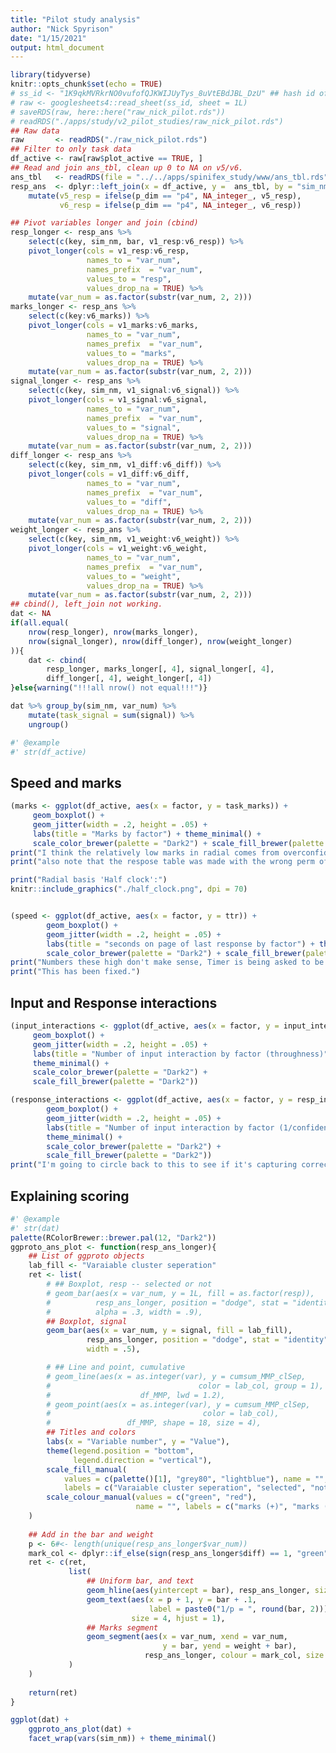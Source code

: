 ```yaml
---
title: "Pilot study analysis"
author: "Nick Spyrison"
date: "1/15/2021"
output: html_document
---
```


```r
library(tidyverse)
knitr::opts_chunk$set(echo = TRUE)
# ss_id <- "1K9qkMVRkrNO0vufofQJKWIJUyTys_8uVtEBdJBL_DzU" ## hash id of the google sheet
# raw <- googlesheets4::read_sheet(ss_id, sheet = 1L)
# saveRDS(raw, here::here("raw_nick_pilot.rds"))
# readRDS("./apps/study/v2_pilot_studies/raw_nick_pilot.rds")
## Raw data
raw       <- readRDS("./raw_nick_pilot.rds")
## Filter to only task data
df_active <- raw[raw$plot_active == TRUE, ]
## Read and join ans_tbl, clean up 0 to NA on v5/v6.
ans_tbl   <- readRDS(file = "../../apps/spinifex_study/www/ans_tbl.rds")
resp_ans  <- dplyr::left_join(x = df_active, y =  ans_tbl, by = "sim_nm") %>%
    mutate(v5_resp = ifelse(p_dim == "p4", NA_integer_, v5_resp),
           v6_resp = ifelse(p_dim == "p4", NA_integer_, v6_resp))

## Pivot variables longer and join (cbind)
resp_longer <- resp_ans %>%
    select(c(key, sim_nm, bar, v1_resp:v6_resp)) %>%
    pivot_longer(cols = v1_resp:v6_resp,
                 names_to = "var_num",
                 names_prefix  = "var_num",
                 values_to = "resp",
                 values_drop_na = TRUE) %>%
    mutate(var_num = as.factor(substr(var_num, 2, 2)))
marks_longer <- resp_ans %>% 
    select(c(key:v6_marks)) %>%
    pivot_longer(cols = v1_marks:v6_marks,
                 names_to = "var_num",
                 names_prefix  = "var_num",
                 values_to = "marks",
                 values_drop_na = TRUE) %>%
    mutate(var_num = as.factor(substr(var_num, 2, 2)))
signal_longer <- resp_ans %>% 
    select(c(key, sim_nm, v1_signal:v6_signal)) %>%
    pivot_longer(cols = v1_signal:v6_signal,
                 names_to = "var_num",
                 names_prefix  = "var_num",
                 values_to = "signal",
                 values_drop_na = TRUE) %>%
    mutate(var_num = as.factor(substr(var_num, 2, 2)))
diff_longer <- resp_ans %>% 
    select(c(key, sim_nm, v1_diff:v6_diff)) %>%
    pivot_longer(cols = v1_diff:v6_diff,
                 names_to = "var_num",
                 names_prefix  = "var_num",
                 values_to = "diff",
                 values_drop_na = TRUE) %>%
    mutate(var_num = as.factor(substr(var_num, 2, 2)))
weight_longer <- resp_ans %>% 
    select(c(key, sim_nm, v1_weight:v6_weight)) %>%
    pivot_longer(cols = v1_weight:v6_weight,
                 names_to = "var_num",
                 names_prefix  = "var_num",
                 values_to = "weight",
                 values_drop_na = TRUE) %>%
    mutate(var_num = as.factor(substr(var_num, 2, 2)))
## cbind(), left_join not working.
dat <- NA
if(all.equal(
    nrow(resp_longer), nrow(marks_longer),
    nrow(signal_longer), nrow(diff_longer), nrow(weight_longer)
)){
    dat <- cbind(
        resp_longer, marks_longer[, 4], signal_longer[, 4],
        diff_longer[, 4], weight_longer[, 4])
}else{warning("!!!all nrow() not equal!!!")}

dat %>% group_by(sim_nm, var_num) %>%
    mutate(task_signal = sum(signal)) %>%
    ungroup()

#' @example
#' str(df_active)


```

## Speed and marks

```r
(marks <- ggplot(df_active, aes(x = factor, y = task_marks)) + 
     geom_boxplot() +
     geom_jitter(width = .2, height = .05) + 
     labs(title = "Marks by factor") + theme_minimal() + 
     scale_color_brewer(palette = "Dark2") + scale_fill_brewer(palette = "Dark2"))
print("I think the relatively low marks in radial comes from overconfidence do to the stark difference in bases. Discuss the 'half clock' layout.")
print("also note that the respose table was made with the wrong perm offset number. idk if this would be a consistent error with what the app asks for or not.")

print("Radial basis 'Half clock':")
knitr::include_graphics("./half_clock.png", dpi = 70)


(speed <- ggplot(df_active, aes(x = factor, y = ttr)) +
        geom_boxplot() +
        geom_jitter(width = .2, height = .05) +
        labs(title = "seconds on page of last response by factor") + theme_minimal() +
        scale_color_brewer(palette = "Dark2") + scale_fill_brewer(palette = "Dark2"))
print("Numbers these high don't make sense, Timer is being asked to be reset with every page. Looking at the sheet, ttr is monotonically increasing, this is most accuately time from opening app.")
print("This has been fixed.")
```

## Input and Response interactions

```r
(input_interactions <- ggplot(df_active, aes(x = factor, y = input_inter)) +
     geom_boxplot() +
     geom_jitter(width = .2, height = .05) +
     labs(title = "Number of input interaction by factor (throughness)") +
     theme_minimal() + 
     scale_color_brewer(palette = "Dark2") +
     scale_fill_brewer(palette = "Dark2"))

(response_interactions <- ggplot(df_active, aes(x = factor, y = resp_inter)) +
        geom_boxplot() +
        geom_jitter(width = .2, height = .05) +
        labs(title = "Number of input interaction by factor (1/confidence)") +
        theme_minimal() + 
        scale_color_brewer(palette = "Dark2") +
        scale_fill_brewer(palette = "Dark2"))
print("I'm going to circle back to this to see if it's capturing correctly.")
```

## Explaining scoring

```r
#' @example
#' str(dat) 
palette(RColorBrewer::brewer.pal(12, "Dark2"))
ggproto_ans_plot <- function(resp_ans_longer){
    ## List of ggproto objects
    lab_fill <- "Varaiable cluster seperation"
    ret <- list(
        # ## Boxplot, resp -- selected or not
        # geom_bar(aes(x = var_num, y = 1L, fill = as.factor(resp)),
        #          resp_ans_longer, position = "dodge", stat = "identity", 
        #          alpha = .3, width = .9),
        ## Boxplot, signal
        geom_bar(aes(x = var_num, y = signal, fill = lab_fill),
                 resp_ans_longer, position = "dodge", stat = "identity",
                 width = .5),

        # ## Line and point, cumulative
        # geom_line(aes(x = as.integer(var), y = cumsum_MMP_clSep,
        #                                 color = lab_col, group = 1),
        #                    df_MMP, lwd = 1.2),
        # geom_point(aes(x = as.integer(var), y = cumsum_MMP_clSep,
        #                                  color = lab_col),
        #                 df_MMP, shape = 18, size = 4),
        ## Titles and colors
        labs(x = "Variable number", y = "Value"),
        theme(legend.position = "bottom",
              legend.direction = "vertical"),
        scale_fill_manual(
            values = c(palette()[1], "grey80", "lightblue"), name = "",
            labels = c("Varaiable cluster seperation", "selected", "not selected")),
        scale_colour_manual(values = c("green", "red"),
                            name = "", labels = c("marks (+)", "marks (-)"))
    )
    
    ## Add in the bar and weight
    p <- 6#<- length(unique(resp_ans_longer$var_num))
    mark_col <- dplyr::if_else(sign(resp_ans_longer$diff) == 1, "green", "red")
    ret <- c(ret, 
             list(
                 ## Uniform bar, and text
                 geom_hline(aes(yintercept = bar), resp_ans_longer, size = 1), 
                 geom_text(aes(x = p + 1, y = bar + .1, 
                               label = paste0("1/p = ", round(bar, 2))),
                           size = 4, hjust = 1),
                 ## Marks segment
                 geom_segment(aes(x = var_num, xend = var_num,
                                  y = bar, yend = weight + bar),
                              resp_ans_longer, colour = mark_col, size = 2)
             )
    )
    
    return(ret)
}

ggplot(dat) +
    ggproto_ans_plot(dat) +
    facet_wrap(vars(sim_nm)) + theme_minimal()
```

